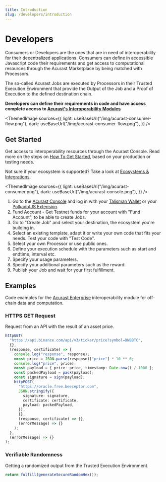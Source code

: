 ```yaml
---
title: Introduction
slug: /developers/introduction
---
```



# Developers

Consumers or Developers are the ones that are in need of interoperability for their decentralized applications. Consumers can define in accessible Javascript code their requirements and get access to computational resources through the Acurast Marketplace by being matched with Processors.

The so-called Acurast Jobs are executed by Processors in their Trusted Execution Environment that provide the Output of the Job and a Proof of Execution to the defined destination chain.

**Developers can define their requirements in code and have access complete access to [Acurast's Interoperability Modules](/acurast-protocol/interoperability/enterprise)**

<ThemedImage
  sources={{
    light: useBaseUrl("/img/acurast-consumer-flow.png"),
    dark: useBaseUrl("/img/acurast-consumer-flow.png"),
  }}
/>

## Get Started

Get access to interoperability resources through the Acurast Console. Read more on the steps on [How To Get Started](get-started), based on your production or testing needs.

Not sure if your ecosystem is supported? Take a look at [Ecosystems & Integrations](/integrations/introduction).

<div class="padding-vert--md"></div>

<ThemedImage
  sources={{
    light: useBaseUrl("/img/acurast-consumer.png"),
    dark: useBaseUrl("/img/acurast-console.png"),
  }}
/>

1. Go to the [Acurast Console](https://console.acurast.com/) and log in with your [Talisman Wallet](https://www.talisman.xyz/wallet) or your [PolkadotJS Extension](https://polkadot.js.org/extension/).
1. Fund Account - Get Testnet funds for your account with "Fund Account", to be able to create Jobs.
1. Go to "Create Job" and select your destination, the ecosystem you're building in.
1. Select an existing template, adapt it or write your own code that fits your needs. Test your code with "Test Code".
1. Select your own Processor or use public ones.
1. Define your execution schedule with the parameters such as start and endtime, interval etc.
1. Specify your usage parameters.
1. Specify your additional parameters such as the reward.
1. Publish your Job and wait for your first fulfillment.

## Examples

Code examples for the [Acurast Enterprise](/acurast-protocol/interoperability/enterprise) interoperability module for off-chain data and computation.

### HTTPS GET Request

Request from an API with the result of an asset price.

<RunnableCode>

```ts
httpGET(
  "https://api.binance.com/api/v3/ticker/price?symbol=BNBBTC",
  {},
  (response, certificate) => {
    console.log("response", response);
    const price = JSON.parse(response)["price"] * 10 ** 6;
    console.log("price", price);
    const payload = { price: price, timestamp: Date.now() / 1000 };
    const packedPayload = pack(payload);
    const signature = sign(payload);
    httpPOST(
      "https://oracle.free.beeceptor.com",
      JSON.stringify({
        signature: signature,
        certificate: certificate,
        payload: packedPayload,
      }),
      {},
      (response, certificate) => {},
      (errorMessage) => {}
    );
  },
  (errorMessage) => {}
);
```

</RunnableCode>

<div class="padding-vert--md"></div>

### Verifiable Randomness

Getting a randomized output from the Trusted Execution Environment.

<RunnableCode>

```ts
return fulfill(generateSecureRandomHex());
```

</RunnableCode>
